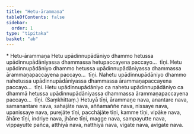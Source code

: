 ```yaml
---
title: "Hetu-ārammaṇa"
tableOfContents: false
sidebar:
  order: 1
type: "tipitaka"
basket: "ab"
---
```



<DynamicBreadcrumb />

<Paragraph type="center">
* Hetu-ārammaṇa
</Paragraph>

<Division number="159">

<Paragraph number="283">
Hetu upādinnupādāniyo dhammo hetussa upādinnupādāniyassa dhammassa hetupaccayena paccayo…  tīṇi.
</Paragraph>

</Division>
<Division number="160">

<Paragraph number="284">
Hetu upādinnupādāniyo dhammo hetussa upādinnupādāniyassa dhammassa ārammaṇapaccayena paccayo…  tīṇi.
</Paragraph>

<Paragraph number="285">
Nahetu upādinnupādāniyo dhammo nahetussa upādinnupādāniyassa dhammassa ārammaṇapaccayena paccayo…  tīṇi.
</Paragraph>

<Paragraph number="286">
Hetu upādinnupādāniyo ca nahetu upādinnupādāniyo ca dhammā hetussa upādinnupādāniyassa dhammassa ārammaṇapaccayena paccayo…  tīṇi. (Saṃkhittaṃ.)
</Paragraph>

</Division>
<Division number="161">

<Paragraph number="287">
Hetuyā tīṇi, ārammaṇe nava, anantare nava, samanantare nava, sahajāte nava, aññamaññe nava, nissaye nava, upanissaye nava, purejāte tīṇi, pacchājāte tīṇi, kamme tīṇi, vipāke nava, āhāre tīṇi, indriye nava, jhāne tīṇi, magge nava, sampayutte nava, vippayutte pañca, atthiyā nava, natthiyā nava, vigate nava, avigate nava.
</Paragraph>
</Division>